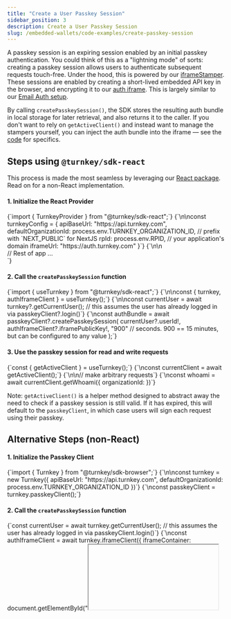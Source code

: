 ```yaml
---
title: "Create a User Passkey Session"
sidebar_position: 3
description: Create a User Passkey Session
slug: /embedded-wallets/code-examples/create-passkey-session
---
```


A passkey session is an expiring session enabled by an initial passkey authentication. You could think of this as a "lightning mode" of sorts: creating a passkey session allows users to authenticate subsequent requests touch-free. Under the hood, this is powered by our [iframeStamper](../../../sdks/advanced/iframe-stamper). These sessions are enabled by creating a short-lived embedded API key in the browser, and encrypting it to our [auth iframe](https://github.com/tkhq/frames/blob/main/auth/index.html). This is largely similar to our [Email Auth setup](../../../features/email-auth).

By calling `createPasskeySession()`, the SDK stores the resulting auth bundle in local storage for later retrieval, and also returns it to the caller. If you don't want to rely on `getActiveClient()` and instead want to manage the stampers yourself, you can inject the auth bundle into the iframe — see the [code](https://github.com/tkhq/sdk/blob/b04de6258b2617b4c303c2b9797d4b30322461a3/packages/sdk-react/src/contexts/TurnkeyContext.tsx#L47-L74) for specifics.


## Steps using `@turnkey/sdk-react`

This process is made the most seamless by leveraging our [React package](../../../sdks/react). Read on for a non-React implementation.

#### 1. Initialize the React Provider

<CodeBlock language="typescript">
  {`import { TurnkeyProvider } from "@turnkey/sdk-react";`}
  {`\n\nconst turnkeyConfig = {
    apiBaseUrl: "https://api.turnkey.com",
    defaultOrganizationId: process.env.TURNKEY_ORGANIZATION_ID, // prefix with `NEXT_PUBLIC` for NextJS
    rpId: process.env.RPID, // your application's domain
    iframeUrl: "https://auth.turnkey.com"
  }`}
  {`\n\n<div className="App">
  <TurnkeyProvider config={turnkeyConfig}>
    // Rest of app ...
  </TurnkeyProvider>
</div>`}
</CodeBlock>

#### 2. Call the `createPasskeySession` function

<CodeBlock language="typescript">
  {`import { useTurnkey } from "@turnkey/sdk-react";`}
  {`\n\nconst { turnkey, authIframeClient } = useTurnkey();`}
  {`\n\nconst currentUser = await turnkey?.getCurrentUser(); // this assumes the user has already logged in via passkeyClient?.login()`}
  {`\nconst authBundle = await passkeyClient?.createPasskeySession(
  currentUser?.userId!,
  authIframeClient?.iframePublicKey!,
  "900" // seconds. 900 == 15 minutes, but can be configured to any value
);`}
</CodeBlock>

#### 3. Use the passkey session for read and write requests

<CodeBlock language="typescript">
  {`const { getActiveClient } = useTurnkey();`}
  {`\nconst currentClient = await getActiveClient();`}
  {`\n\n// make arbitrary requests`}
  {`\nconst whoami = await currentClient.getWhoami({ organizationId: <your org ID> })`}
</CodeBlock>

Note: `getActiveClient()` is a helper method designed to abstract away the need to check if a passkey session is still valid. If it has expired, this will default to the `passkeyClient`, in which case users will sign each request using their passkey.

## Alternative Steps (non-React)

#### 1. Initialize the Passkey Client

<CodeBlock language="typescript">
  {`import { Turnkey } from "@turnkey/sdk-browser";`}
  {`\n\nconst turnkey = new Turnkey({
  apiBaseUrl: "https://api.turnkey.com",
  defaultOrganizationId: process.env.TURNKEY_ORGANIZATION_ID
})`}
  {`\nconst passkeyClient = turnkey.passkeyClient();`}
</CodeBlock>

#### 2. Call the `createPasskeySession` function

<CodeBlock language="typescript">
  {`const currentUser = await turnkey.getCurrentUser(); // this assumes the user has already logged in via passkeyClient.login()`}
  {`\nconst authIframeClient = await turnkey.iframeClient({
  iframeContainer: document.getElementById("<iframe container id>"),
  iframeUrl: "https://auth.turnkey.com"
});`}
  {`\nconst authBundle = await passkeyClient.createPasskeySession(
  currentUser?.userId!,
  authIframeClient?.iframePublicKey!,
  "900" // seconds. 900 == 15 minutes, but can be configured to any value
);`}
</CodeBlock>

#### 3. Use the passkey session for read and write requests

<CodeBlock language="typescript">
  {`if (authBundle) { // authBundle was generated in Step 2
  const injected = await authIframeClient.injectCredentialBundle(
    authBundle
  );
  if (injected) {
    const whoamiResponse = await authIframeClient.getWhoami({
      organizationId:
        currentUser?.organization.organizationId ??
        turnkey?.config.defaultOrganizationId!,
    });
    // if whoamiResponse is valid, you now have a working passkey session in the authIframeClient
    await authIframeClient... // perform arbitrary requests
  }
}`}
</CodeBlock>
